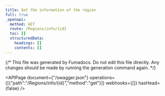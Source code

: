 ```yaml
---
title: Get the information of the region
full: true
_openapi:
  method: GET
  route: /Regions/info/{id}
  toc: []
  structuredData:
    headings: []
    contents: []
---
```


{/* This file was generated by Fumadocs.
Do not edit this file directly. Any changes should be made by running the generation command again. */}

<APIPage document={"/swagger.json"} operations={[{"path":"/Regions/info/{id}","method":"get"}]} webhooks={[]} hasHead={false} />